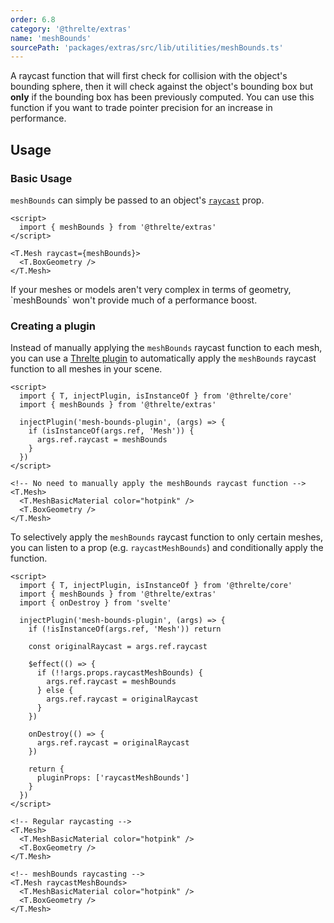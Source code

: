 ```yaml
---
order: 6.8
category: '@threlte/extras'
name: 'meshBounds'
sourcePath: 'packages/extras/src/lib/utilities/meshBounds.ts'
---
```


A raycast function that will first check for collision with the object's
bounding sphere, then it will check against the object's bounding box but
**only** if the bounding box has been previously computed. You can use this
function if you want to trade pointer precision for an increase in performance.

## Usage

### Basic Usage

`meshBounds` can simply be passed to an object's
[`raycast`](https://threejs.org/docs/index.html?q=mesh#api/en/objects/Mesh.raycast)
prop.

```svelte
<script>
  import { meshBounds } from '@threlte/extras'
</script>

<T.Mesh raycast={meshBounds}>
  <T.BoxGeometry />
</T.Mesh>
```

<Tip type="tip">
  If your meshes or models aren't very complex in terms of geometry, `meshBounds` won't provide much
  of a performance boost.
</Tip>

<Example
  path="extras/use-mesh-bounds"
  showFile="Scene.svelte"
/>

### Creating a plugin

Instead of manually applying the `meshBounds` raycast function to each mesh, you
can use a [Threlte plugin](/docs/learn/advanced/plugins) to automatically
apply the `meshBounds` raycast function to all meshes in your scene.

```svelte title="Scene.svelte"
<script>
  import { T, injectPlugin, isInstanceOf } from '@threlte/core'
  import { meshBounds } from '@threlte/extras'

  injectPlugin('mesh-bounds-plugin', (args) => {
    if (isInstanceOf(args.ref, 'Mesh')) {
      args.ref.raycast = meshBounds
    }
  })
</script>

<!-- No need to manually apply the meshBounds raycast function -->
<T.Mesh>
  <T.MeshBasicMaterial color="hotpink" />
  <T.BoxGeometry />
</T.Mesh>
```

To selectively apply the `meshBounds` raycast function to only certain meshes,
you can listen to a prop (e.g. `raycastMeshBounds`) and conditionally apply the
function.

```svelte title="Scene.svelte"
<script>
  import { T, injectPlugin, isInstanceOf } from '@threlte/core'
  import { meshBounds } from '@threlte/extras'
  import { onDestroy } from 'svelte'

  injectPlugin('mesh-bounds-plugin', (args) => {
    if (!isInstanceOf(args.ref, 'Mesh')) return

    const originalRaycast = args.ref.raycast

    $effect(() => {
      if (!!args.props.raycastMeshBounds) {
        args.ref.raycast = meshBounds
      } else {
        args.ref.raycast = originalRaycast
      }
    })

    onDestroy(() => {
      args.ref.raycast = originalRaycast
    })

    return {
      pluginProps: ['raycastMeshBounds']
    }
  })
</script>

<!-- Regular raycasting -->
<T.Mesh>
  <T.MeshBasicMaterial color="hotpink" />
  <T.BoxGeometry />
</T.Mesh>

<!-- meshBounds raycasting -->
<T.Mesh raycastMeshBounds>
  <T.MeshBasicMaterial color="hotpink" />
  <T.BoxGeometry />
</T.Mesh>
```
